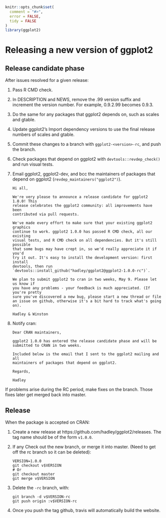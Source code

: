 <!--
%\VignetteEngine{knitr::knitr}
%\VignetteIndexEntry{ggplot2 release process}
-->

```{r, echo = FALSE, message = FALSE}
knitr::opts_chunk$set(
  comment = "#>",
  error = FALSE,
  tidy = FALSE
)
library(ggplot2)
```

# Releasing a new version of ggplot2

## Release candidate phase

After issues resolved for a given release:

1.  Pass R CMD check.

1.  In DESCRIPTION and NEWS, remove the .99 version suffix and increment the
    version number. For example, 0.9.2.99 becomes 0.9.3.

1.  Do the same for any packages that ggplot2 depends on, such as scales and
    gtable.

1.  Update ggplot2's Import dependency versions to use the final release numbers
    of scales and gtable.

1.  Commit these changes to a branch with `ggplot2-<version>-rc`, and push the
    branch.
    
1.  Check packages that depend on ggplot2 with `devtools::revdep_check()` and
    run visual tests.

1.  Email ggplot2, ggplot2-dev, and bcc the maintainers of packages that depend 
    on ggplot2 (`revdep_maintainers("ggplot2")`).
    
    ```
    Hi all,
    
    We're very please to announce a release candidate for ggplot2 1.0.0! This
    release celebrates the ggplot2 community: all improvements have been 
    contributed via pull requests.
    
    We've made every effort to make sure that your existing ggplot2 graphics
    continue to work. ggplot2 1.0.0 has passed R CMD check, all our existing 
    visual tests, and R CMD check on all dependencies. But it's still possible 
    that some bugs may have crept in, so we'd really appreciate it if you'd 
    try it out. It's easy to install the development version: first install 
    devtools, then run `devtools::install_github("hadley/ggplot2@ggplot2-1.0.0-rc")`.
    
    We plan to submit ggplot2 to cran in two weeks, May 9. Please let us know if 
    you have any problems - your feedback is much appreciated. (If you're pretty
    sure you've discovered a new bug, please start a new thread or file
    an issue on github, otherwise it's a bit hard to track what's going on).
    
    Hadley & Winston
    ```

1.  Notify cran:

    ```
    Dear CRAN maintainers,
    
    ggplot2 1.0.0 has entered the release candidate phase and will be
    submitted to CRAN in two weeks.
    
    Included below is the email that I sent to the ggplot2 mailing and all
    maintainers of packages that depend on ggplot2.
    
    Regards,
    
    Hadley
    ```

If problems arise during the RC period, make fixes on the branch. Those fixes
later get merged back into master.

## Release

When the package is accepted on CRAN:

1.  Create a new release at https://github.com/hadley/ggplot2/releases.
    The tag name should be of the form `v1.0.0`.

1.  If any Check out the new branch, or merge it into master. (Need to get off the
    rc branch so it can be deleted):

    ```
    VERSION=1.0.0
    git checkout v$VERSION
    # Or
    git checkout master
    git merge v$VERSION
    ```

1.  Delete the `-rc` branch, with:

    ```
    git branch -d v$VERSION-rc
    git push origin :v$VERSION-rc
    ```

1.  Once you push the tag github, travis will automatically build the website.
